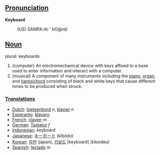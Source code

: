 ==[[Pronunciation]]==

<b>Keyboard</b>
:(US) SAMPA:/ki ' bO@rd/

==[[Noun]]==

plural: keyboards

# (computer) An electromechanical device with keys affixed to a base used to enter information and interact with a computer.
# (musical) A component of many instruments including the [[piano]], [[organ]], and [[harpsichord]] consisting of black and white keys that cause different tones to be produced when struck.

===[[Translation]]s===

*[[Dutch]]: [[toetsenbord]] ''n'', [[klavier]] ''n''
*[[Esperanto]]: [[klavaro]]
*[[French]]: [[clavier]] ''m''
*[[German]]: [[Tastatur]] ''f''
*[[Indonesian]]: keyboard
*[[Japanese]]: [[キーボード]] (kībōdo)
*[[Korean]]: [[자판]] (japan), [[키보드]] [keyboard] (kibodeu)
*[[Spanish]]: [[teclado]] ''m''